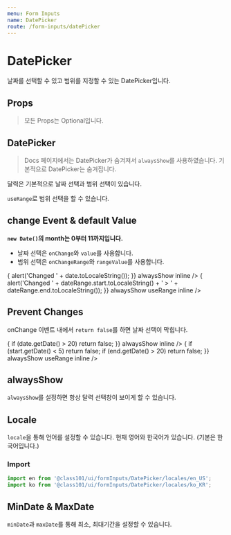 ```yaml
---
menu: Form Inputs
name: DatePicker
route: /form-inputs/datePicker
---
```



# DatePicker

날짜를 선택할 수 있고 범위를 지정할 수 있는 DatePicker입니다.

## Props

> 모든 Props는 Optional입니다.

<PropsTable of={DatePicker} />

## DatePicker

> Docs 페이지에서는 DatePicker가 숨겨져서 `alwaysShow`를 사용하였습니다. 기본적으로 DatePicker는 숨겨집니다.

달력은 기본적으로 날짜 선택과 범위 선택이 있습니다.

`useRange`로 범위 선택을 할 수 있습니다.

<Playground>
  <DatePicker alwaysShow inline />
  <DatePicker alwaysShow useRange inline />
</Playground>

## change Event & default Value

**`new Date()`의 month는 0부터 11까지입니다.**

- 날짜 선택은 `onChange`와 `value`를 사용합니다.
- 범위 선택은 `onChangeRange`와 `rangeValue`를 사용합니다.

<Playground>
  <DatePicker
    value={new Date(2020, 0, 1)}
    onChange={date => {
      alert('Changed ' + date.toLocaleString());
    }}
    alwaysShow
    inline
  />
  <DatePicker
    rangeValue={{
      start: new Date(2020, 0, 1),
      end: new Date(2020, 0, 15),
    }}
    onChangeRange={dateRange => {
      alert('Changed ' + dateRange.start.toLocaleString() + ' > ' + dateRange.end.toLocaleString());
    }}
    alwaysShow
    useRange
    inline
  />
</Playground>

## Prevent Changes

onChange 이벤트 내에서 `return false`를 하면 날짜 선택이 막힙니다.

<Playground>
  <DatePicker
    onChange={date => {
      if (date.getDate() > 20) return false;
    }}
    alwaysShow
    inline
  />
  <DatePicker
    onChangeRange={(start, end) => {
      if (start.getDate() < 5) return false;
      if (end.getDate() > 20) return false;
    }}
    alwaysShow
    useRange
    inline
  />
</Playground>

## alwaysShow

`alwaysShow`를 설정하면 항상 달력 선택창이 보이게 할 수 있습니다.

<Playground>
  <DatePicker inline style={{ verticalAlign: 'top' }} />
  <DatePicker alwaysShow inline />
</Playground>

## Locale

`locale`을 통해 언어를 설정할 수 있습니다.
현재 영어와 한국어가 있습니다. (기본은 한국어입니다.)

### Import

```typescript
import en from '@class101/ui/formInputs/DatePicker/locales/en_US';
import ko from '@class101/ui/formInputs/DatePicker/locales/ko_KR';
```

<Playground>
  <DatePicker locale={en} alwaysShow />
</Playground>

## MinDate & MaxDate

`minDate`과 `maxDate`를 통해 최소, 최대기간을 설정할 수 있습니다.

<Playground>
  <DatePicker
    minDate={new Date(2019, 0, 1)}
    value={new Date(2019, 3, 1)}
    maxDate={new Date(2019, 11, 31)}
    alwaysShow
    inline
  />
  <DatePicker minDate={new Date(2020, 4, 1)} maxDate={new Date(2020, 6, 30)} alwaysShow useRange inline />
</Playground>
